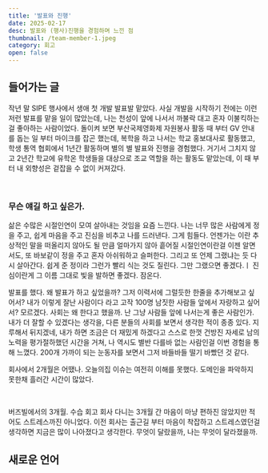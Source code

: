 ```yaml
---
title: '발표와 진행'
date: 2025-02-17
desc: 발표와 (행사)진행을 경험하며 느낀 점
thumbnail: /team-member-1.jpeg
category: 회고
open: false
---
```


## 들어가는 글

작년 말 SIPE 행사에서 생애 첫 개발 발표발 맡았다.
사실 개발을 시작하기 전에는 이런저런 발표를 맡을 일이 많았는데, 나는 천성이 앞에 나서서 까불락 대고 혼자 이불킥하는 걸 좋아하는 사람이었다.
돌이켜 보면 부산국제영화제 자원봉사 활동 때 부터 GV 안내를 돕는 일 부터 마이크를 잡곤 했는데, 복학을 하고 나서는 학교 홍보대사로 활동했고,
학생 통역 협회에서 1년간 활동하며 별의 별 발표와 진행을 경험했다.
거기서 그치지 않고 2년간 학교에 유학온 학생들을 대상으로 조교 역할을 하는 활동도 맡았는데, 이 때 부터 내 외향성은 겉잡을 수 없이 커져갔다.

<br />

### 무슨 얘길 하고 싶은가.

삶은 수많은 시절인연이 모여 살아내는 것임을 요즘 느낀다.
나는 너무 많은 사람에게 정을 주고, 쉽게 마음을 주고 진심을 비추고 나를 드러낸다.
그게 힘들다. 언젠가는 이란 추상적인 말을 떠올리지 않아도 될 만큼 얼마가지 않아 흩어질 시절인연이란걸 이젠 알면서도,
또 바보같이 정을 주고 혼자 아쉬워하고 슬퍼한다. 그리고 또 언제 그랬냐는 듯 다시 살아간다.
쉽게 준 정이라 그런가 빨리 식는 것도 질린다. 그만 그랬으면 좋겠다.ㅣ 진심이란게 그 이름 그대로 빛을 발하면 좋겠다. 잠온다.

발표를 했다. 왜 발표가 하고 싶었을까? 그저 이력서에 그럴듯한 한줄을 추가해보고 싶어서? 내가 이렇게 잘난 사람이다 라고 고작 100명 남짓한 사람들 앞에서 자랑하고 싶어서?
모르겠다. 사회는 왜 한다고 했을까. 난 그냥 사람들 앞에 나서는게 좋은 사람인가. 내가 더 잘할 수 있겠다는 생각을, 다른 분들의 사회를 보면서 생각한 적이 종종 있다.
지루해서 뒤지겠네, 내가 하면 조금은 더 재밌게 하겠다고 스스로 한껏 건방진 자세로 남의 노력을 평가절하했던 시간을 거쳐, 나 역시도 별반 다를바 없는 사람인걸 이번 경험을 통해 느꼈다.
200개 가까이 되는 눈동자를 보면서 그저 바들바들 떨기 바빴던 것 같다.

회사에서 2개월은 어땠나. 오늘의집 이슈는 여전히 이해를 못했다. 도메인을 파악하지 못한채 흘러간 시간이 많았다.

<br />

버즈빌에서의 3개월. 수습 회고
회사 다니는 3개월 간 마음이 마냥 편하진 않았지만 적어도 스트레스까진 아니었다. 이전 회사는 출근길 부터 마음이 착잡하고 스트레스였던걸 생각하면 지금은 많이 나아졌다고 생각한다.
무엇이 달랐을까, 나는 무엇이 달라졌을까.

## 새로운 언어
